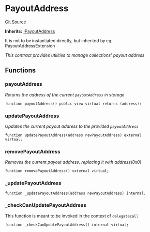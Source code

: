 # PayoutAddress
[Git Source](https://github.com/0xStation/groupos/blob/dbf5849fa48aac03711471c1ce33b8c26f177a2c/src/membership/extensions/PayoutAddress/PayoutAddress.sol)

**Inherits:**
[IPayoutAddress](/src/membership/extensions/PayoutAddress/IPayoutAddress.sol/interface.IPayoutAddress.md)

It is not to be instantiated directly, but inherited by eg. PayoutAddressExtension

*This contract provides utilities to manage collections' payout address*


## Functions
### payoutAddress

*Returns the address of the current `payoutAddress` in storage*


```solidity
function payoutAddress() public view virtual returns (address);
```

### updatePayoutAddress

*Updates the current payout address to the provided `payoutAddress`*


```solidity
function updatePayoutAddress(address newPayoutAddress) external virtual;
```

### removePayoutAddress

*Removes the current payout address, replacing it with address(0x0)*


```solidity
function removePayoutAddress() external virtual;
```

### _updatePayoutAddress


```solidity
function _updatePayoutAddress(address newPayoutAddress) internal;
```

### _checkCanUpdatePayoutAddress

This function is meant to be invoked in the context of `delegatecall`


```solidity
function _checkCanUpdatePayoutAddress() internal virtual;
```

